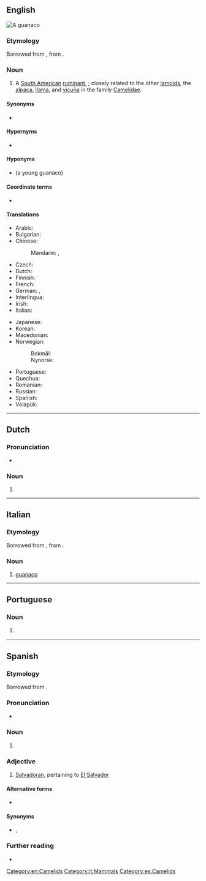 {{also|guanacó}}
==English==
{{wikipedia}}
[[File:Guanaco 09.24.jpg|thumb|A '''guanaco''']]
{{wikispecies|Lama guanicoe}}

===Etymology===
Borrowed from {{bor|en|es|guanaco}}, from {{der|en|qu|wanaku}}.

===Noun===
{{en-noun|s|guanacoes}}

# A [[South American]] [[ruminant]], {{taxlink|Lama guanicoe|species|noshow=1}}; closely related to the other [[lamoid]]s, the [[alpaca]], [[llama]], and [[vicuña]] in the family [[Camelidae]].

====Synonyms====
* {{lb|en|obsolete}} {{taxlink|Auchenia huanaco|species|noshow=1}}

====Hypernyms====
* {{l|en|camelid}}

====Hyponyms====
* {{l|en|chulengo}} (a young guanaco)

====Coordinate terms====
* {{list:camelids/en}}

====Translations====
{{trans-top|''Lama guanicoe''}}
* Arabic: {{t-needed|ar}}
* Bulgarian: {{t|bg|дива лама|f}}
* Chinese:
*: Mandarin: {{t|cmn|原駝}}, {{t|cmn|原驼|tr=yuántuo}}
* Czech: {{t|cs|guanako}}
* Dutch: {{t+|nl|guanaco}}
* Finnish: {{t+|fi|guanako}}
* French: {{t+|fr|guanaco|m}}
* German: {{t+|de|Guanako|n}}, {{t|de|Huanako|n}}
* Interlingua: {{t|ia|guanaco}}
* Irish: {{t|ga|guanacó|m}}
* Italian: {{t|it|guanaco|m}}
{{trans-mid}}
* Japanese: {{t|ja|グアナコ|tr=guanako}}
* Korean: {{t|ko|과나코}}
* Macedonian: {{t|mk|гва́нако|n}}
* Norwegian:
*: Bokmål: {{t|nb|guanako|m}}
*: Nynorsk: {{t|nn|guanako|m}}
* Portuguese: {{t+|pt|guanaco|m}}
* Quechua: {{t|qu|wanaku}}
* Romanian: {{t+|ro|guanaco|m}}
* Russian: {{t+|ru|гуана́ко|n}}
* Spanish: {{t+|es|guanaco|m}}
* Volapük: {{t|vo|huanak}}
{{trans-bottom}}

[[Category:en:Camelids]]

----

==Dutch==

===Pronunciation===
* {{audio|Nl-guanaco.ogg|Audio|lang=nl}}

===Noun===
{{nl-noun|m|-'s|guanacootje}}

# {{l|en|guanaco}}

{{topics|nl|Camelids}}

----

==Italian==

===Etymology===
Borrowed from {{bor|it|es|guanaco}}, from {{der|it|qu|wanaku}}.

===Noun===
{{it-noun|m}}

# [[#English|guanaco]]

{{topics|it|Camelids}}
{{topics|it|Zoology}}

[[Category:it:Mammals]]

----

==Portuguese==

===Noun===
{{pt-noun|m}}

# {{l|en|guanaco}} {{gloss|''Lama guanicoe'', a ruminant of South America}}

----

==Spanish==

===Etymology===
Borrowed from {{bor|es|qu|wanaku}}.

===Pronunciation===
* {{es-IPA}}

===Noun===
{{es-noun|m}}

# {{l|en|guanaco}}

===Adjective===
{{es-adj}}

# {{lb|es|colloquial|Central America}} [[Salvadoran]], pertaining to [[El Salvador]]

====Alternative forms====
* {{l|es|huanaco}}

====Synonyms====
* {{l|es|salvadoreño}}, {{l|es|cuscatleco}}

===Further reading===
* {{R:DRAE 2001}}

[[Category:es:Camelids]]
